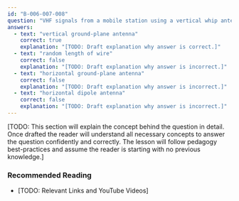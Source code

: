 ```yaml
---
id: "B-006-007-008"
question: "VHF signals from a mobile station using a vertical whip antenna will normally be best received using a:"
answers:
  - text: "vertical ground-plane antenna"
    correct: true
    explanation: "[TODO: Draft explanation why answer is correct.]"
  - text: "random length of wire"
    correct: false
    explanation: "[TODO: Draft explanation why answer is incorrect.]"
  - text: "horizontal ground-plane antenna"
    correct: false
    explanation: "[TODO: Draft explanation why answer is incorrect.]"
  - text: "horizontal dipole antenna"
    correct: false
    explanation: "[TODO: Draft explanation why answer is incorrect.]"
---
```


[TODO: This section will explain the concept behind the question in detail. Once drafted the reader will understand all necessary concepts to answer the question confidently and correctly. The lesson will follow pedagogy best-practices and assume the reader is starting with no previous knowledge.]

### Recommended Reading

- [TODO: Relevant Links and YouTube Videos]
